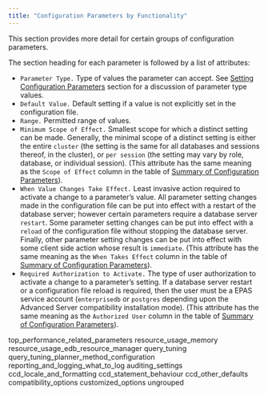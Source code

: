 ```yaml
---
title: "Configuration Parameters by Functionality"
---
```


<div id="configuration_parameters_by_functionality" class="registered_link"></div>




This section provides more detail for certain groups of configuration parameters.

The section heading for each parameter is followed by a list of attributes:

  - `Parameter Type.` Type of values the parameter can accept. See [Setting Configuration Parameters](../04_configuration_parameters/#setting_configuration_parameters) section for a discussion of parameter type values.
  - `Default Value.` Default setting if a value is not explicitly set in the configuration file.
  - `Range.` Permitted range of values.
  - `Minimum Scope of Effect.` Smallest scope for which a distinct setting can be made. Generally, the minimal scope of a distinct setting is either the entire `cluster` (the setting is the same for all databases and sessions thereof, in the cluster), or `per session` (the setting may vary by role, database, or individual session). (This attribute has the same meaning as the `Scope of Effect` column in the table of [Summary of Configuration Parameters](../04_configuration_parameters/#summary_of_configuration_parameters)).
  - `When Value Changes Take Effect.` Least invasive action required to activate a change to a parameter’s value. All parameter setting changes made in the configuration file can be put into effect with a restart of the database server; however certain parameters require a database server `restart`. Some parameter setting changes can be put into effect with a `reload` of the configuration file without stopping the database server. Finally, other parameter setting changes can be put into effect with some client side action whose result is `immediate`. (This attribute has the same meaning as the `When Takes Effect` column in the table of [Summary of Configuration Parameters](../04_configuration_parameters/#summary_of_configuration_parameters)).
  - `Required Authorization to Activate.` The type of user authorization to activate a change to a parameter’s setting. If a database server restart or a configuration file reload is required, then the user must be a EPAS service account (`enterprisedb` or `postgres` depending upon the Advanced Server compatibility installation mode). (This attribute has the same meaning as the `Authorized User` column in the table of [Summary of Configuration Parameters](../04_configuration_parameters/#summary_of_configuration_parameters)).

<div class="toctree" data-maxdepth="3">

top_performance_related_parameters resource_usage_memory resource_usage_edb_resource_manager query_tuning query_tuning_planner_method_configuration reporting_and_logging_what_to_log auditing_settings ccd_locale_and_formatting ccd_statement_behaviour ccd_other_defaults compatibility_options customized_options ungrouped

</div>
